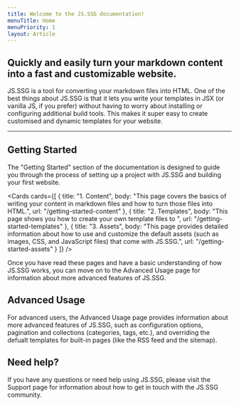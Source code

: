 ```yaml
---
title: Welcome to the JS.SSG documentation!
menuTitle: Home
menuPriority: 1
layout: Article
---
```


## Quickly and easily turn your markdown content into a fast and customizable website.

JS.SSG is a tool for converting your markdown files into HTML. One of the best things about JS.SSG is that it lets you write your templates in JSX (or vanilla JS, if you prefer) without having to worry about installing or configuring additional build tools. This makes it super easy to create customised and dynamic templates for your website.

---

## Getting Started

The "Getting Started" section of the documentation is designed to guide you through the process of setting up a project with JS.SSG and building your first website.

<Cards
    cards={[
        {
            title: "1. Content",
            body: "This page covers the basics of writing your content in markdown files and how to turn those files into HTML.",
            url: "/getting-started-content"
        },
        {
            title: "2. Templates",
            body: "This page shows you how to create your own template files to ",
            url: "/getting-started-templates"
        },
        {
            title: "3. Assets",
            body: "This page provides detailed information about how to use and customize the default assets (such as images, CSS, and JavaScript files) that come with JS.SSG.",
            url: "/getting-started-assets"
        }
    ]}
/>

Once you have read these pages and have a basic understanding of how JS.SSG works, you can move on to the Advanced Usage page for information about more advanced features of JS.SSG.

## Advanced Usage

For advanced users, the Advanced Usage page provides information about more advanced features of JS.SSG, such as configuration options, pagination and collections (categories, tags, etc.), and overriding the defualt templates for built-in pages (like the RSS feed and the sitemap).

## Need help?

If you have any questions or need help using JS.SSG, please visit the Support page for information about how to get in touch with the JS.SSG community.
